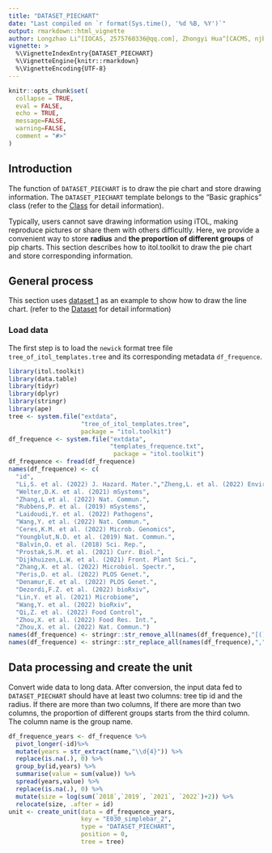 ---
title: "DATASET_PIECHART"
date: "Last compiled on `r format(Sys.time(), '%d %B, %Y')`"
output: rmarkdown::html_vignette
author: Longzhao Li^[IOCAS, 2575760336@qq.com], Zhongyi Hua^[CACMS, njbxhzy@hotmail.com], Tong Zhou^[IOCAS, tongzhou2017@gmail.com]
vignette: >
  %\VignetteIndexEntry{DATASET_PIECHART}
  %\VignetteEngine{knitr::rmarkdown}
  %\VignetteEncoding{UTF-8}
---

```{r, include = FALSE}
knitr::opts_chunk$set(
  collapse = TRUE,
  eval = FALSE,
  echo = TRUE,
  message=FALSE,
  warning=FALSE,
  comment = "#>"
)
```

## Introduction
The function of `DATASET_PIECHART` is to draw the pie chart and store drawing information. The `DATASET_PIECHART` template belongs to the "Basic graphics" class (refer to the [Class]() for detail information).

Typically, users cannot save drawing information using iTOL, making reproduce pictures or share them with others difficultly. Here, we provide a convenient way to store **radius** and **the proportion of different groups** of pip charts. This section describes how to itol.toolkit to draw the pie chart and store corresponding information.
 
## General process
This section uses [dataset 1](https://github.com/TongZhou2017/itol.toolkit/tree/master/inst/extdata/dataset1) as an example to show how to draw the line chart. (refer to the  [Dataset](https://tongzhou2017.github.io/itol.toolkit/articles/Datasets.html) for detail information)

### Load data
The first step is to load the `newick` format tree file `tree_of_itol_templates.tree` and its corresponding metadata `df_frequence`. 
```{r load data}
library(itol.toolkit)
library(data.table)
library(tidyr)
library(dplyr)
library(stringr)
library(ape)
tree <- system.file("extdata",
                    "tree_of_itol_templates.tree",
                    package = "itol.toolkit")
df_frequence <- system.file("extdata",
                            "templates_frequence.txt",
                             package = "itol.toolkit")
df_frequence <- fread(df_frequence)
names(df_frequence) <- c(
  "id",
  "Li,S. et al. (2022) J. Hazard. Mater.","Zheng,L. et al. (2022) Environ. Pollut.",
  "Welter,D.K. et al. (2021) mSystems",
  "Zhang,L et al. (2022) Nat. Commun.",
  "Rubbens,P. et al. (2019) mSystems",
  "Laidoudi,Y. et al. (2022) Pathogens",
  "Wang,Y. et al. (2022) Nat. Commun.",
  "Ceres,K.M. et al. (2022) Microb. Genomics",
  "Youngblut,N.D. et al. (2019) Nat. Commun.",
  "Balvín,O. et al. (2018) Sci. Rep.",
  "Prostak,S.M. et al. (2021) Curr. Biol.",
  "Dijkhuizen,L.W. et al. (2021) Front. Plant Sci.",
  "Zhang,X. et al. (2022) Microbiol. Spectr.",
  "Peris,D. et al. (2022) PLOS Genet.",
  "Denamur,E. et al. (2022) PLOS Genet.",
  "Dezordi,F.Z. et al. (2022) bioRxiv",
  "Lin,Y. et al. (2021) Microbiome",
  "Wang,Y. et al. (2022) bioRxiv",
  "Qi,Z. et al. (2022) Food Control",
  "Zhou,X. et al. (2022) Food Res. Int.",
  "Zhou,X. et al. (2022) Nat. Commun.")
names(df_frequence) <- stringr::str_remove_all(names(df_frequence),"[()]")
names(df_frequence) <- stringr::str_replace_all(names(df_frequence),",","-")
```
## Data processing and create the unit
Convert wide data to long data. After conversion, the input data fed to `DATASET_PIECHART` 
should have at least two columns: tree tip id and the radius. If there are more than two columns,
If there are more than two columns, the proportion of different groups starts from the third column. The column name is the group name.
```{r}
df_frequence_years <- df_frequence %>% 
  pivot_longer(-id)%>% 
  mutate(years = str_extract(name,"\\d{4}")) %>% 
  replace(is.na(.), 0) %>% 
  group_by(id,years) %>% 
  summarise(value = sum(value)) %>% 
  spread(years,value) %>% 
  replace(is.na(.), 0) %>% 
  mutate(size = log(sum(`2018`,`2019`, `2021`, `2022`)+2)) %>% 
  relocate(size, .after = id)
unit <- create_unit(data = df_frequence_years, 
                    key = "E030_simplebar_2",
                    type = "DATASET_PIECHART",
                    position = 0,
                    tree = tree)
```